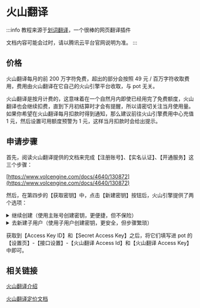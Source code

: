 # 火山翻译

:::info
教程来源于[划词翻译](https://hcfy.app/)，一个很棒的网页翻译插件

文档内容可能会过时，请以腾讯云平台官网说明为准。
:::

## 价格

火山翻译每月的前 200 万字符免费，超出的部分会按照 49 元 / 百万字符收取费用，费用由火山翻译在它自己的火山引擎平台收取，与 pot 无关。

火山翻译是按月计费的，这意味着在一个自然月内即使已经用完了免费额度，火山翻译也会继续扣费，直到下月初结算时才会有提醒，所以请密切关注当月使用量。如果你希望在火山翻译每月扣款时得到通知，那么建议前往火山引擎费用中心充值 1 元，然后设置可用额度预警为 1 元，这样当月扣款时会给出提示。

## 申请步骤

首先，阅读火山翻译提供的文档来完成【注册账号】、【实名认证】、【开通服务】这三个步骤：

[https://www.volcengine.com/docs/4640/130872](https://www.volcengine.com/docs/4640/130872)

然后，在第四步的【获取密钥】中，点击【新建密钥】按钮后，火山引擎提供了两个选项：

<details><summary>继续创建（使用主账号创建密钥，更便捷，但不保险）</summary>
<p>

选择【继续创建】后，表格里会出现一条新的数据，其中就包含我们要用到的【Access Key ID】和【Secret Access Key】。

</p>
</details>
<details><summary>去新建子用户（使用子用户创建密钥，更安全，但步骤繁琐）</summary>
<p>

略

</p>
</details>

获取到【Access Key ID】和【Secret Access Key】之后，将它们填写进 pot 的【设置页】-【接口设置】-【火山翻译 Access Id】和【火山翻译 Access Key】中即可。

## 相关链接

[火山翻译介绍](https://www.volcengine.com/product/machine-translation)

[火山翻译定价文档](https://www.volcengine.com/docs/4640/68515)

<div
  class="wwads-cn wwads-vertical wwads-sticky"
  data-id="285"
  style={{ maxWidth: "180px" }}
></div>
